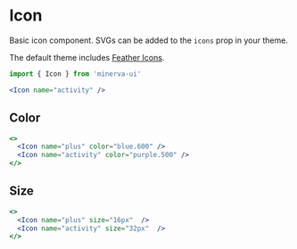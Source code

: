 
<Meta title="Elements|Icon" component={Icon} />

# Icon

Basic icon component. SVGs can be added to the `icons` prop in your theme.

The default theme includes [Feather Icons](https://feathericons.com/).

```js
import { Icon } from 'minerva-ui'
```

```jsx
<Icon name="activity" />
```

## Color
```jsx
<>
  <Icon name="plus" color="blue.600" />
  <Icon name="activity" color="purple.500" />
</>
```

## Size
```jsx
<>
  <Icon name="plus" size="16px"  />
  <Icon name="activity" size="32px"  />
</>
```

<Props of={Icon} />